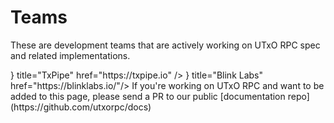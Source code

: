 
# Teams

These are development teams that are actively working on UTxO RPC spec and related implementations.

<Cards>
    <Card icon={<img src="https://txpipe.io/favicon.ico" style={{ maxHeight: "30px"}} />} title="TxPipe" href="https://txpipe.io" />
    <Card icon={<img src="https://blinklabs.io/favicon.ico" style={{ maxHeight: "30px"}} />} title="Blink Labs" href="https://blinklabs.io/"/>
</Cards>

<Callout type="info">
    If you're working on UTxO RPC and want to be added to this page, please send a PR to our public [documentation repo](https://github.com/utxorpc/docs)
</Callout>